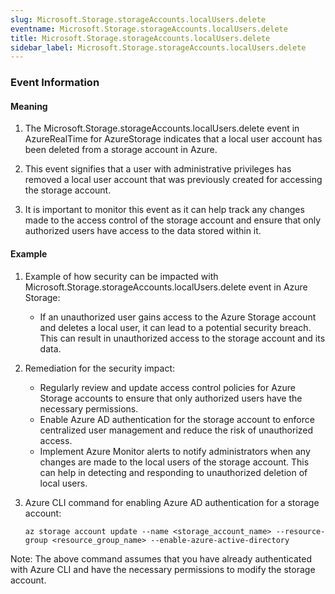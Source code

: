 ```yaml
--- 
slug: Microsoft.Storage.storageAccounts.localUsers.delete
eventname: Microsoft.Storage.storageAccounts.localUsers.delete
title: Microsoft.Storage.storageAccounts.localUsers.delete
sidebar_label: Microsoft.Storage.storageAccounts.localUsers.delete
---
```

                       
### Event Information

#### Meaning

1. The Microsoft.Storage.storageAccounts.localUsers.delete event in AzureRealTime for AzureStorage indicates that a local user account has been deleted from a storage account in Azure.

2. This event signifies that a user with administrative privileges has removed a local user account that was previously created for accessing the storage account.

3. It is important to monitor this event as it can help track any changes made to the access control of the storage account and ensure that only authorized users have access to the data stored within it.

#### Example

1. Example of how security can be impacted with Microsoft.Storage.storageAccounts.localUsers.delete event in Azure Storage:
   - If an unauthorized user gains access to the Azure Storage account and deletes a local user, it can lead to a potential security breach. This can result in unauthorized access to the storage account and its data.

2. Remediation for the security impact:
   - Regularly review and update access control policies for Azure Storage accounts to ensure that only authorized users have the necessary permissions.
   - Enable Azure AD authentication for the storage account to enforce centralized user management and reduce the risk of unauthorized access.
   - Implement Azure Monitor alerts to notify administrators when any changes are made to the local users of the storage account. This can help in detecting and responding to unauthorized deletion of local users.

3. Azure CLI command for enabling Azure AD authentication for a storage account:
   ```
   az storage account update --name <storage_account_name> --resource-group <resource_group_name> --enable-azure-active-directory
   ```

Note: The above command assumes that you have already authenticated with Azure CLI and have the necessary permissions to modify the storage account.


 